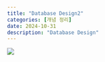 ```yaml
---
title: "Database Design2"
categories: [개념 정리]
date: 2024-10-31
description: "Database Design"
---
```


![](/img/db-thumb.jpg){.post-thumbnail}


